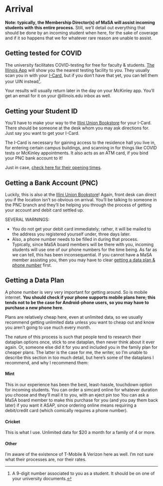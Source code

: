 # Arrival

**Note: typically, the Membership Director(s) of MaSA will assist incoming students with this entire process.** Still, we'll detail out everything that should be done by an incoming student when here, for the sake of coverage and if it so happens that we for whatever rare reason are unable to assist.

## Getting tested for COVID

The university facilitates COVID-testing for free for faculty & students. [The Illinois App](https://app.illinois.edu/download-the-illinois-app/) will show you the nearest testing facility to you. They usually scan you in with your [I-Card][Getting your Student ID], but if you don't have that yet, you can tell them your UIN instead^[A 9-digit number associated to you as a student. It should be on one of your university documents.].

Your results will usually return later in the day on your McKinley app. You'll get an email for it on your \@illinois.edu inbox as well.

## Getting your Student ID

You'll have to make your way to the [Illini Union Bookstore](https://g.page/illiniunionbookstore?share) for your I-Card. There should be someone at the desk whom you may ask directions for. Just say you want to get your I-Card.

The I-Card is necessary for gaining access to the residence hall you live in, for entering certain campus buildings, and scanning in for things like COVID tests or McKinley appointments. It also acts as an ATM card, if you bind your PNC bank account to it!

Just in case, [check here for their opening times](https://bookstore.illinois.edu/).

## Getting a Bank Account (PNC)

Luckily, this is also at the [Illini Union Bookstore](https://g.page/illiniunionbookstore?share)! Again, front desk can direct you if the location isn't so obvious on arrival. You'll be talking to someone in the PNC branch and they'll be helping you through the process of getting your account and debit card settled up.

SEVERAL WARNINGS:

  * You do not get your debit card immediately; rather, it will be mailed to the address you registered yourself under, three days later.
  * Also, a phone number needs to be filled in during that process. Typically, since MaSA board members will be there with you, incoming students will use one of our phone numbers for the time being. As far as we can tell, this has been inconsequential. If you cannot have a MaSA member assisting you, then you may have to clear [getting a data plan & phone number][Getting a Data Plan] first.

## Getting a Data Plan

A phone number is very very important for getting around. So is mobile internet. **You should check if your phone supports mobile plans here; this tends not to be the case for Android-phone users, so you may have to purchase a new phone here**.

Plans are relatively cheap here, even at unlimited data, so we usually recommend getting unlimited data unless you want to cheap out and know you aren't going to use much every month. 

The nature of this process is such that people tend to research their dataplan options once, stick to one dataplan, then never think about it ever again. Or, someone else did it for you and included you in the family plan for cheaper plans. The latter is the case for me, the writer, so I'm unable to describe this section in too much detail, but here's some of the dataplans I recommend, and why I recommend them:

#### Mint {-}

This in our experience has been the best, least-hassle, touchdown option for incoming students. You can order a simcard online for whatever duration you choose and they'll mail it to you, with an eject pin too You can ask a MaSA board member to make this purchase for you (and you pay them back later) if you want it ASAP, since ordering online means requiring a debit/credit card (which comically requires a phone number).

#### Cricket {-}

This is what I use. Unlimited data for $20 a month for a family of 4 or more.

#### Other {-}

I'm aware of the existence of T-Mobile & Verizon here as well. I'm not sure what their processes are, nor their rates.
